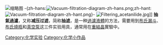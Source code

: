 {{expand|time=2016-10-01T18:12:02+00:00}}
{{unreferenced|time=2016-10-01T18:12:02+00:00}}
[[File:Embudo_Büchner.jpeg|缩略图]]
-{zh-hans:[[File:Vacuum-filtration-diagram-zh-hans.png|thumb]];zh-hant:[[File:Vacuum-filtration-diagram-zh-hant.png|thumb]]}-
[[File:Filtering_acetanilide.jpg|thumb]]]]
'''抽氣過濾'''，又称'''减压过滤'''，简称'''抽滤'''，是一种[[过滤|過濾]][[液体|液體]]的方法，需要用到[[布氏漏斗|布氏漏斗]]、[[布氏燒瓶|布氏燒瓶]]和[[真空泵|真空泵]]这三件实验用具，通常用在[[重結晶|重結晶]]實驗中。

[[Category:化学实验|Category:化学实验]]
[[Category:化学小作品|Category:化学小作品]]
